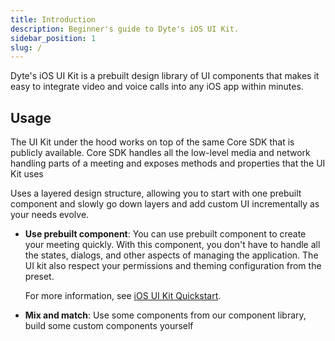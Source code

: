 ```yaml
---
title: Introduction
description: Beginner's guide to Dyte's iOS UI Kit.
sidebar_position: 1
slug: /
---
```


Dyte's iOS UI Kit is a prebuilt design library of UI components that makes it easy to integrate video and voice calls into any iOS app within minutes.

## Usage

The UI Kit under the hood works on top of the same Core SDK that is publicly available. Core SDK handles all the low-level media and network handling parts
of a meeting and exposes methods and properties that the UI Kit uses

Uses a layered design structure, allowing you to start with one prebuilt component and slowly go down layers and add custom UI incrementally as your needs evolve.

- **Use prebuilt component**: You can use prebuilt component to
  create your meeting quickly. With this component, you don't have to handle all
  the states, dialogs, and other aspects of managing the application. The UI kit
  also respect your permissions and theming configuration from the preset.

  For more information, see [iOS UI Kit Quickstart](/iOS/quickstart).

- **Mix and match**: Use some components from our component library, build some custom components yourself

<head>
  <title>iOS Introduction</title>
</head>
